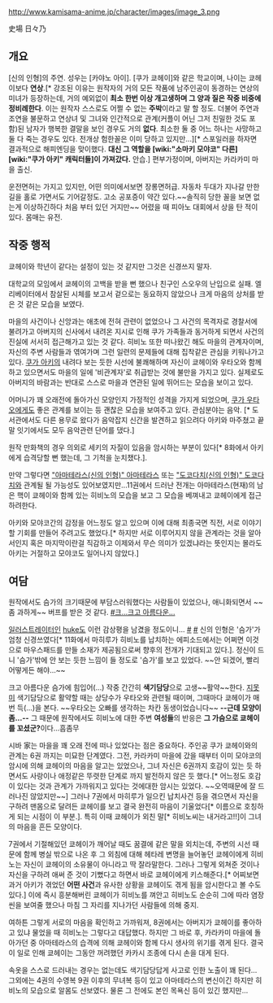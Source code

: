 http://www.kamisama-anime.jp/character/images/image_3.png

史場 日々乃
== 개요 ==
[신의 인형]의 주연. 성우는 [카야노 아이].
[쿠가 쿄헤이]와 같은 학교이며, 나이는 쿄헤이보다 '''연상'''.[* 강조된 이유는 원작자의 거의 모든 작품에 남주인공이 동경하는 연상의 미녀가 등장하는데, 거의 예외없이 '''최소 한번 이상 개고생하며 그 양과 질은 작중 비중에 정비례한다'''. 이는 원작자 스스로도 어쩔 수 없는 '''주박'''이라고 말 할 정도. 더불어 주연과 조연을 불문하고 연상녀 및 그녀와 인간적으로 관계(커플이 어닌 그저 친밀한 것도 포함)된 남자가 행복한 결말을 보인 경우도 거의 '''없다'''. 최소한 둘 중 어느 하나는 사망하고 둘 다 죽는 경우도 있다. 전개상 험한꼴은 이미 당하고 있지만...][* 스포일러을 하자면 결과적으로 해피엔딩을 맞이했다. '''대신 그 역할을 [wiki:"소마키 모야코" 다른] [wiki:"쿠가 아키" 캐릭터들]이 가져갔다.''' 안습.]
편부가정이며, 아버지는 카라카미 마을 출신.

운전면허는 가지고 있지만, 어떤 의미에서보면 장롱면허급. 자동차 두대가 지나갈 만한 길을 홀로 가면서도 기어갈정도. 고소 공포증이 약간 있다.~~솔직히 당한 꼴을 보면 없는게 이상하긴하다 처음 부터 있던 거지만~~
어렸을 때 피아노 대회에서 상을 탄 적이 있다. 몸매는 유전.

== 작중 행적 ==
쿄헤이와 학년이 같다는 설정이 있는 것 같지만 그것은 신경쓰지 말자.

대학교의 모임에서 쿄헤이의 고백을 받을 뻔 했으나 친구인 스오우의 난입으로 실패.
엘리베이터에서 참살된 시체를 보고서 겉으로는 동요하지 않았으나 크게 마음의 상처를 받은 것 같은 모습을 보였다.

마을의 사건이나 신앙과는 애초에 전혀 관련이 없었으나 그 사건의 목격자로 경찰서에 불려가고 아버지의 신사에서 내려온 지시로 인해 쿠가 가족들과 동거하게 되면서 사건의 진실에 서서히 접근해가고 있는 것 같다. 히비노 또한 떠나왔긴 해도 마을의 관계자이며, 자신의 주변 사람들과 엮여가며 그런 일련의 문제들에 대해 집착같은 관심을 키워나가고 있다. [[쿠가 아키]]의 내려다 보는 듯한 시선에 불쾌해하며 자신이 쿄헤이와 우타오와 함께하고 있으면서도 마을의 일에 '비관계자'로 취급받는 것에 불만을 가지고 있다. 실제로도 아버지의 바람과는 반대로 스스로 마을과 연관된 일에 뛰어드는 모습을 보이고 있다.

어머니가 꽤 오래전에 돌아가신 모양인지 가정적인 성격을 가지게 되었으며, [[쿠가 우타오]]에게도 좋은 관계를 보이는 등 괜찮은 모습을 보여주고 있다. 관심분야는 음악. [* 도서관에서도 다른 용무로 왔다가 음악잡지 신간을 발견하고 읽으려다 아키와 마주쳤고 끝말 잇기에서도 모두 음악관련 단어를 댔다.]

원작 만화책의 경우 의외로 세키의 자질이 있음을 암시하는 부분이 있다[* 8화에서 아키에게 습격당할 뻔 했는데, 그 기척을 눈치챘다.].

만약 그렇다면 [["아마테라스(신의 인형)" 아마테라스]] 또는 [["도코다치(신의 인형)" 도코다치]]와 관계될 될 가능성도 있어보였지만...11권에서 드러난 전개는 아마테라스(현재)의 남은 핵이 쿄헤이와 함께 있는 히비노의 모습을 보고 그 모습을 베껴내고 쿄헤이에게 접근하려한다.

아키와 모야코간의 감정을 어느정도 알고 있으며 이에 대해 최종국면 직전, 서로 이야기할 기회를 만들어 주려고도 했었다.[* 하지만 서로 이루어지지 않을 관계라는 것을 알아서인지 혹은 마지막이란걸 직감하고 이제와서 무슨 의미가 있겠냐라는 뜻인지는 몰라도 아키는 거절하고 모야코도 일어나지 않았다.]

== 여담 ==
원작에서도 슴가의 크기때문에 부담스러워했다는 사람들이 있었으나, 애니화되면서 ~~좀 과하게~~ 버프를 받은 것 같다. [http://pds18.egloos.com/pds/201107/07/08/b0097408_4e1592bbb1ca1.jpg #크...크고 아름다운...]

[[일러스트레이터]]인 [[huke]]도 이런 감상평을 남겼을 정도이니... [http://twitter.com/hukeweb/status/88879172042227712 #] [http://twitter.com/hukeweb/status/88879238136070144 #]
신의 인형은 '슴가'가 엄청 신경쓰였다[* 11화에서 마히루가 히비노를 납치하는 에피소드에서는 어쩌면 이것으로 마우스패드를 만들 소재가 제공됨으로써 향후의 전개가 기대되고 있다.].
정신이 드니 '슴가'밖에 안 보는 듯한 느낌이 들 정도로 '슴가'를 보고 있었다.
~~안 되겠어, 빨리 어떻게든 해야...~~

크고 아름다운 슴가에 힘입어(...) 작중 간간히 '''색기담당'''으로 고생~~활약~~한다. [[지못미]]
색기담당으로 활약할 때는 상당수가 우타오와 관련될 때이며, 그때마다 쿄헤이가 매번 득(...)을 본다. ~~우타오는 오빠를 생각하는 차칸 동생이었습니다~~
'''--근데 모양이 좀...--'''
그 때문에 원작에서도 히비노에 대한 주변 '''여성들'''의 반응은 '''그 가슴으로 쿄헤이를 꼬셨군?'''이다...흠좀무

시바 家는 마을을 꽤 오래 전에 떠나 있었다는 점은 중요하다.
주인공 쿠가 쿄헤이와의 관계는 6권 까지는 미묘한 단계였다. 그전, 카라카미 마을에 갔을 때부터 이미 모야코의 암시에 의해 쿄헤이의 마음을 알고는 있었으나, 그녀 자신은 6권까지 호감이 있는 듯 하면서도 사랑이나 애정같은 뚜렷한 단계로 까지 발전하지 않은 듯 했다.[* 어느정도 호감이 있다는 것과 관계가 가까워지고 있다는 것에대한 암시는 있었다. ~~오역때문에 잘 드러나진 않았지만~~] 그러나 7권에서 마히루가 일으킨 납치사건 등을 겪으면서 자신을 구하려 맨몸으로 달려든 쿄헤이를 보고 결국 완전히 마음이 기울었다[* 이름으로 호칭하게 되는 시점이 이 부분.]. 특히 이때 쿄헤이가 외친 말[* 히비노씨는 내거라고!!]이 그녀의 마음을 흔든 모양이다. 

7권에서 기절해있던 쿄헤이가 깨어날 때도 꿈결에 같은 말을 외치는데, 주변의 시선 때문에 함께 병실 밖으로 나온 후 그 외침에 대해 헤타레 변명을 늘어놓던 쿄헤이에게 히비노는 자신이 쿄헤이의 소유물이 아니라고 딱 잘라말한다. 그러나 그렇게 외쳐준 것이나 자신을 구하려 애써 준 것이 기뻤다고 하면서 바로 쿄헤이에게 키스해준다.[* 어찌보면 과거 아키가 겪었던 '''어떤 사건'''과 유사한 상황을 쿄헤이도 겪게 됨을 암시한다고 볼 수도 있다.] 이에 즉시 흥분해버린 쿄헤이가 히비노를 껴안고 히비노도 순순히 그에 따라 염장씬을 보여줄 했으나 마침 그 자리를 지나가던 사람들에 의해 중지.

여하튼 그렇게 서로의 마음을 확인하고 가까워져, 8권에서는 아버지가 쿄헤이를 좋아하고 있냐 물었을 때 히비노는 그렇다고 대답했다. 하지만 그 바로 후, 카라카미 마을에 돌아가던 중 아마테라스의 습격에 의해 쿄헤이와 함께 다시 생사의 위기를 겪게 된다. 결국 이 일로 인해 쿄헤이는 그동안 꺼려했던 카카시 조종에 다시 손을 대게 된다.

속옷을 스스로 드러내는 경우는 없는데도 색기담당답게 사고로 인한 노출이 꽤 된다... 그외에는 4권의 수영복 9권 이후의 무녀복 등이 있고 아마테라스의 변신이긴 하지만 히비노의 모습으로 알몸도 선보였다. 물론 그 전에도 본인 목욕신 등이 있긴 했지만...
